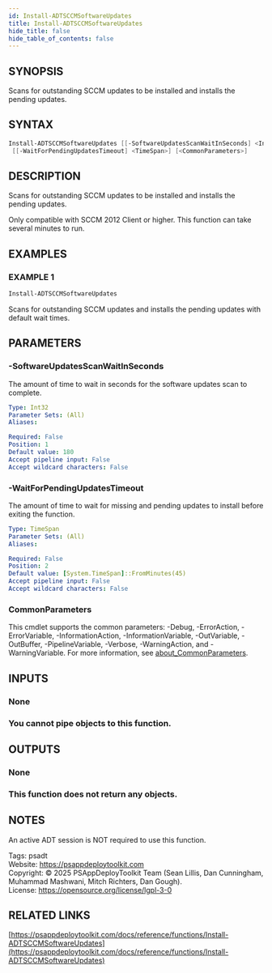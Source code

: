 ```yaml
---
id: Install-ADTSCCMSoftwareUpdates
title: Install-ADTSCCMSoftwareUpdates
hide_title: false
hide_table_of_contents: false
---
```


## SYNOPSIS

Scans for outstanding SCCM updates to be installed and installs the pending updates.

## SYNTAX

```powershell
Install-ADTSCCMSoftwareUpdates [[-SoftwareUpdatesScanWaitInSeconds] <Int32>]
 [[-WaitForPendingUpdatesTimeout] <TimeSpan>] [<CommonParameters>]
```

## DESCRIPTION

Scans for outstanding SCCM updates to be installed and installs the pending updates.

Only compatible with SCCM 2012 Client or higher.
This function can take several minutes to run.

## EXAMPLES

### EXAMPLE 1

```powershell
Install-ADTSCCMSoftwareUpdates
```

Scans for outstanding SCCM updates and installs the pending updates with default wait times.

## PARAMETERS

### -SoftwareUpdatesScanWaitInSeconds

The amount of time to wait in seconds for the software updates scan to complete.

```yaml
Type: Int32
Parameter Sets: (All)
Aliases:

Required: False
Position: 1
Default value: 180
Accept pipeline input: False
Accept wildcard characters: False
```

### -WaitForPendingUpdatesTimeout

The amount of time to wait for missing and pending updates to install before exiting the function.

```yaml
Type: TimeSpan
Parameter Sets: (All)
Aliases:

Required: False
Position: 2
Default value: [System.TimeSpan]::FromMinutes(45)
Accept pipeline input: False
Accept wildcard characters: False
```

### CommonParameters

This cmdlet supports the common parameters: -Debug, -ErrorAction, -ErrorVariable, -InformationAction, -InformationVariable, -OutVariable, -OutBuffer, -PipelineVariable, -Verbose, -WarningAction, and -WarningVariable. For more information, see [about_CommonParameters](http://go.microsoft.com/fwlink/?LinkID=113216).

## INPUTS

### None

### You cannot pipe objects to this function.
## OUTPUTS

### None

### This function does not return any objects.
## NOTES
An active ADT session is NOT required to use this function.

Tags: psadt<br />
Website: https://psappdeploytoolkit.com<br />
Copyright: © 2025 PSAppDeployToolkit Team (Sean Lillis, Dan Cunningham, Muhammad Mashwani, Mitch Richters, Dan Gough).<br />
License: https://opensource.org/license/lgpl-3-0

## RELATED LINKS

[https://psappdeploytoolkit.com/docs/reference/functions/Install-ADTSCCMSoftwareUpdates](https://psappdeploytoolkit.com/docs/reference/functions/Install-ADTSCCMSoftwareUpdates)
